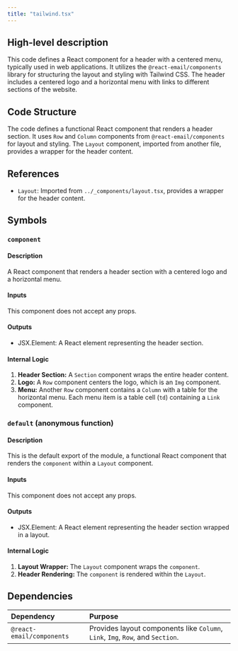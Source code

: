 ```yaml
---
title: "tailwind.tsx"
---
```


## High-level description
This code defines a React component for a header with a centered menu, typically used in web applications. It utilizes the `@react-email/components` library for structuring the layout and styling with Tailwind CSS. The header includes a centered logo and a horizontal menu with links to different sections of the website.

## Code Structure
The code defines a functional React component that renders a header section. It uses `Row` and `Column` components from `@react-email/components` for layout and styling. The `Layout` component, imported from another file, provides a wrapper for the header content.

## References
- `Layout`: Imported from `../_components/layout.tsx`, provides a wrapper for the header content.

## Symbols

### `component`
#### Description
A React component that renders a header section with a centered logo and a horizontal menu.

#### Inputs
This component does not accept any props.

#### Outputs
- JSX.Element: A React element representing the header section.

#### Internal Logic
1. **Header Section:** A `Section` component wraps the entire header content.
2. **Logo:** A `Row` component centers the logo, which is an `Img` component.
3. **Menu:** Another `Row` component contains a `Column` with a table for the horizontal menu. Each menu item is a table cell (`td`) containing a `Link` component.

### `default` (anonymous function)
#### Description
This is the default export of the module, a functional React component that renders the `component` within a `Layout` component.

#### Inputs
This component does not accept any props.

#### Outputs
- JSX.Element: A React element representing the header section wrapped in a layout.

#### Internal Logic
1. **Layout Wrapper:** The `Layout` component wraps the `component`.
2. **Header Rendering:** The `component` is rendered within the `Layout`.

## Dependencies
| Dependency | Purpose |
|:-----------|:--------|
| `@react-email/components` | Provides layout components like `Column`, `Link`, `Img`, `Row`, and `Section`. |

